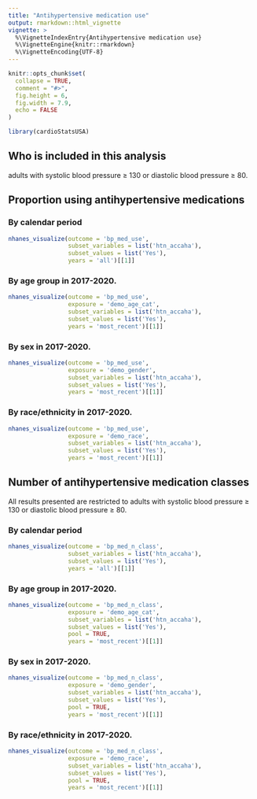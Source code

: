 ```yaml
---
title: "Antihypertensive medication use"
output: rmarkdown::html_vignette
vignette: >
  %\VignetteIndexEntry{Antihypertensive medication use}
  %\VignetteEngine{knitr::rmarkdown}
  %\VignetteEncoding{UTF-8}
---
```


```r
knitr::opts_chunk$set(
  collapse = TRUE,
  comment = "#>",
  fig.height = 6,
  fig.width = 7.9,
  echo = FALSE
)
```

```r
library(cardioStatsUSA)
```

## Who is included in this analysis

adults with systolic blood pressure ≥ 130 or diastolic blood pressure ≥ 80.

## Proportion using antihypertensive medications 

### By calendar period

```r
nhanes_visualize(outcome = 'bp_med_use',
                 subset_variables = list('htn_accaha'),
                 subset_values = list('Yes'),
                 years = 'all')[[1]]
```

### By age group in 2017-2020.

```r
nhanes_visualize(outcome = 'bp_med_use',
                 exposure = 'demo_age_cat',
                 subset_variables = list('htn_accaha'),
                 subset_values = list('Yes'),
                 years = 'most_recent')[[1]]
```

### By sex in 2017-2020.

```r
nhanes_visualize(outcome = 'bp_med_use',
                 exposure = 'demo_gender',
                 subset_variables = list('htn_accaha'),
                 subset_values = list('Yes'),
                 years = 'most_recent')[[1]]
```

### By race/ethnicity in 2017-2020.

```r
nhanes_visualize(outcome = 'bp_med_use',
                 exposure = 'demo_race',
                 subset_variables = list('htn_accaha'),
                 subset_values = list('Yes'),
                 years = 'most_recent')[[1]]
```


## Number of antihypertensive medication classes 

All results presented are restricted to adults with systolic blood pressure ≥ 130 or diastolic blood pressure ≥ 80.

### By calendar period

```r
nhanes_visualize(outcome = 'bp_med_n_class',
                 subset_variables = list('htn_accaha'),
                 subset_values = list('Yes'),
                 years = 'all')[[1]]
```

### By age group in 2017-2020.

```r
nhanes_visualize(outcome = 'bp_med_n_class',
                 exposure = 'demo_age_cat',
                 subset_variables = list('htn_accaha'),
                 subset_values = list('Yes'),
                 pool = TRUE,
                 years = 'most_recent')[[1]]
```

### By sex in 2017-2020.

```r
nhanes_visualize(outcome = 'bp_med_n_class',
                 exposure = 'demo_gender',
                 subset_variables = list('htn_accaha'),
                 subset_values = list('Yes'),
                 pool = TRUE,
                 years = 'most_recent')[[1]]
```

### By race/ethnicity in 2017-2020.

```r
nhanes_visualize(outcome = 'bp_med_n_class',
                 exposure = 'demo_race',
                 subset_variables = list('htn_accaha'),
                 subset_values = list('Yes'),
                 pool = TRUE,
                 years = 'most_recent')[[1]]
```

